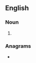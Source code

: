 ==English==

===Noun===
{{head|en|noun plural form}}

# {{plural of|reasoning|lang=en}}

===Anagrams===
* {{anagrams|en|oranginess}}